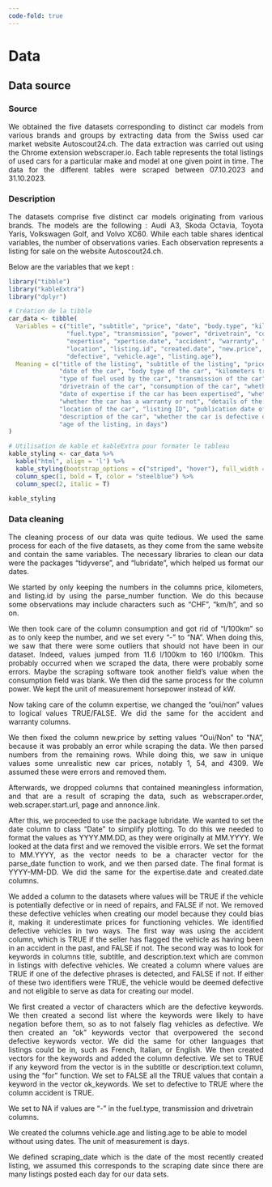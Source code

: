 ```yaml
---
code-fold: true
---
```


# Data

## Data source

### Source
<p align="justify">
We obtained the five datasets corresponding to distinct car models from various brands and groups by extracting data from the Swiss used car market website Autoscout24.ch. The data extraction was carried out using the Chrome extension webscraper.io. Each table represents the total listings of used cars for a particular make and model at one given point in time. The data for the different tables were scraped between 07.10.2023 and 31.10.2023.
<p>
### Description
<p align="justify">
The datasets comprise five distinct car models originating from various brands. The models are the following : Audi A3, Skoda Octavia, Toyota Yaris, Volkswagen Golf, and Volvo XC60. While each table shares identical variables, the number of observations varies. Each observation represents a listing for sale on the website Autoscout24.ch.
<p>
Below are the variables that we kept :

```r
library("tibble")
library("kableExtra")
library("dplyr")
```


```r
# Création de la tibble
car_data <- tibble(
  Variables = c("title", "subtitle", "price", "date", "body.type", "kilometers",
                "fuel.type", "transmission", "power", "drivetrain", "consumption",
                "expertise", "xpertise.date", "accident", "warranty", "warranty.details",
                "location", "listing.id", "created.date", "new.price", "description.text",
                "defective", "vehicle.age", "listing.age"),
  Meaning = c("title of the listing", "subtitle of the listing", "price of the car",
              "date of the car", "body type of the car", "kilometers traveled",
              "type of fuel used by the car", "transmission of the car", "power of the car, in horsepower",
              "drivetrain of the car", "consumption of the car", "whether the car has been expertised or not",
              "date of expertise if the car has been expertised", "whether the car had an accident or not",
              "whether the car has a warranty or not", "details of the warranty, if there is one",
              "location of the car", "listing ID", "publication date of the listing", "new price of the car",
              "description of the car", "whether the car is defective or not", "age of the car, in days",
              "age of the listing, in days")
)

# Utilisation de kable et kableExtra pour formater le tableau
kable_styling <- car_data %>%
  kable("html", align = 'l') %>%
  kable_styling(bootstrap_options = c("striped", "hover"), full_width = F) %>%
  column_spec(1, bold = T, color = "steelblue") %>%
  column_spec(2, italic = T)

kable_styling

```

### Data cleaning
<p align="justify">
The cleaning process of our data was quite tedious. We used the same process for each of the five datasets, as they come from the same website and contain the same variables. The necessary libraries to clean our data were the packages "tidyverse", and "lubridate", which helped us format our dates.
<p>
<p align="justify">
We started by only keeping the numbers in the columns price, kilometers, and listing.id by using the parse_number function. We do this because some observations may include characters such as "CHF", "km/h", and so on.
<p>
<p align="justify">
We then took care of the column consumption and got rid of "l/100km" so as to only keep the number, and we set every "-" to "NA". When doing this, we saw that there were some outliers that should not have been in our dataset. Indeed, values jumped from 11.6 l/100km to 160 l/100km. This probably occurred when we scraped the data, there were probably some errors. Maybe the scraping software took another field's value when the consumption field was blank. We then did the same process for the column power. We kept the unit of measurement horsepower instead of kW.
<p>
<p align="justify">
Now taking care of the column expertise, we changed the "oui/non" values to logical values TRUE/FALSE. We did the same for the accident and warranty columns.
<p>
<p align="justify">
We then fixed the column new.price by setting values "Oui/Non" to "NA", because it was probably an error while scraping the data. We then parsed numbers from the remaining rows. While doing this, we saw in unique values some unrealistic new car prices, notably 1, 54, and 4309. We assumed these were errors and removed them.
<p>
<p align="justify">
Afterwards, we dropped columns that contained meaningless information, and that are a result of scraping the data, such as webscraper.order, web.scraper.start.url, page and annonce.link.
<p>
<p align="justify">
After this, we proceeded to use the package lubridate. We wanted to set the date column to class "Date" to simplify plotting. To do this we needed to format the values as YYYY.MM.DD, as they were originally at MM.YYYY. We looked at the data first and we removed the visible errors. We set the format to MM.YYYY, as the vector needs to be a character vector for the parse_date function to work, and we then parsed date. The final format is YYYY-MM-DD. We did the same for the expertise.date and created.date columns.
<p>
<p align="justify">
We added a column to the datasets where values will be TRUE if the vehicle is potentially defective or in need of repairs, and FALSE if not. We removed these defective vehicles when creating our model because they could bias it, making it underestimate prices for functioning vehicles. We identified defective vehicles in two ways. The first way was using the accident column, which is TRUE if the seller has flagged the vehicle as having been in an accident in the past, and FALSE if not. The second way was to look for keywords in columns title, subtitle, and description.text which are common in listings with defective vehicles. We created a column where values are TRUE if one of the defective phrases is detected, and FALSE if not. If either of these two identifiers were TRUE, the vehicle would be deemed defective and not eligible to serve as data for creating our model.
<p>
<p align="justify">
We first created a vector of characters which are the defective keywords. We then created a second list where the keywords were likely to have negation before them, so as to not falsely flag vehicles as defective. We then created an "ok" keywords vector that overpowered the second defective keywords vector. We did the same for other languages that listings could be in, such as French, Italian, or English. We then created vectors for the keywords and added the column defective. We set to TRUE if any keyword from the vector is in the subtitle or description.text column, using the "for" function. We set to FALSE all the TRUE values that contain a keyword in the vector ok_keywords. We set to defective to TRUE where the column accident is TRUE.
<p>
We set to NA if values are "-" in the fuel.type, transmission and drivetrain columns.

We created the columns vehicle.age and listing.age to be able to model without using dates. The unit of measurement is days.
<p align="justify">
We defined scraping_date which is the date of the most recently created listing, we assumed this corresponds to the scraping date since there are many listings posted each day for our data sets.
<p>

